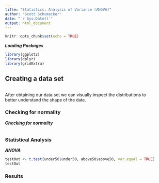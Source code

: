 ```yaml
---
title: "Statistics: Analysis of Variance (ANOVA)"
author: "Scott Schumacker"
date: "`r Sys.Date()`"
output: html_document
---
```


```r
knitr::opts_chunk$set(echo = TRUE)
```

***Loading Packages***
```r
library(ggplot2)
library(dplyr)
library(gridExtra)
```

## Creating a data set
```r
```

After obtaining our data set we can visually inspect the distributions to better understand the shape of the data.

### Checking for normality

***Checking for normality***
```r
```

### Statistical Analysis

***ANOVA***
```r
testOut <- t.test(under50$under50, above50$above50, var.equal = TRUE)
testOut
```

### Results
